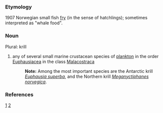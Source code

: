 ===Etymology===
1907 Norwegian small fish [[fry]] (in the sense of hatchlings); sometimes interpreted as "whale food".

===Noun===
Plural: krill
#any of several small marine crustacean species of [[plankton]] in the order [[Euphausiacea]] in the class [[Malacostraca]]
#:'''Note:''' Among the most important species are the Antarctic krill ''[[Euphausia superba]]'', and the Northern krill ''[[Meganyctiphanes norvegica]]''. 
===References===
[http://www.wikipedia.org/wiki/Euphausia_superba] [http://www.ecoscope.com/krill]